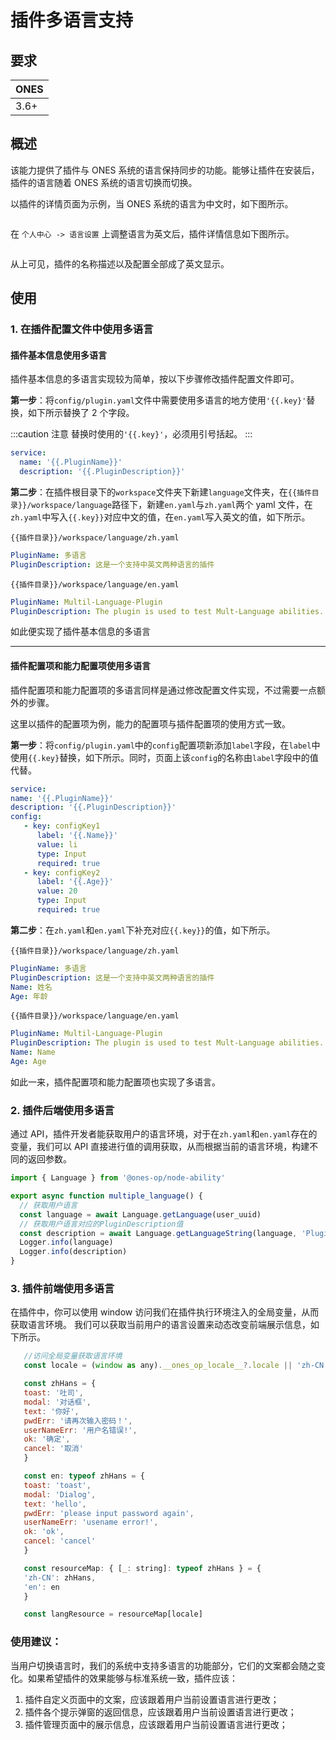
# 插件多语言支持

## 要求

| **ONES** |
| :------- |
| 3.6+     |

## 概述

该能力提供了插件与 ONES 系统的语言保持同步的功能。能够让插件在安装后，插件的语言随着 ONES 系统的语言切换而切换。

以插件的详情页面为示例，当 ONES 系统的语言为中文时，如下图所示。

<Image img={multiLan1} />

在 `个人中心 -> 语言设置` 上调整语言为英文后，插件详情信息如下图所示。

<Image img={multiLan2} />

从上可见，插件的名称描述以及配置全部成了英文显示。

## 使用

### 1. 在插件配置文件中使用多语言

#### 插件基本信息使用多语言

插件基本信息的多语言实现较为简单，按以下步骤修改插件配置文件即可。

**第一步**：将`config/plugin.yaml`文件中需要使用多语言的地方使用`'{{.key}'`替换，如下所示替换了 2 个字段。

:::caution 注意
替换时使用的`'{{.key}'`，必须用引号括起。
:::

```yaml
service:
  name: '{{.PluginName}}'
  description: '{{.PluginDescription}}'
```

**第二步**：在插件根目录下的`workspace`文件夹下新建`language`文件夹，在`{{插件目录}}/workspace/language`路径下，新建`en.yaml`与`zh.yaml`两个 yaml 文件，在`zh.yaml`中写入`{{.key}}`对应中文的值，在`en.yaml`写入英文的值，如下所示。

`{{插件目录}}/workspace/language/zh.yaml`

```yaml
PluginName: 多语言
PluginDescription: 这是一个支持中英文两种语言的插件
```

`{{插件目录}}/workspace/language/en.yaml`

```yaml
PluginName: Multil-Language-Plugin
PluginDescription: The plugin is used to test Mult-Language abilities.
```

如此便实现了插件基本信息的多语言

---

#### 插件配置项和能力配置项使用多语言

插件配置项和能力配置项的多语言同样是通过修改配置文件实现，不过需要一点额外的步骤。

这里以插件的配置项为例，能力的配置项与插件配置项的使用方式一致。

**第一步**：将`config/plugin.yaml`中的`config`配置项新添加`label`字段，在`label`中使用`{{.key}`替换，如下所示。同时，页面上该`config`的名称由`label`字段中的值代替。

```yaml
service:
name: '{{.PluginName}}'
description: '{{.PluginDescription}}'
config:
   - key: configKey1
      label: '{{.Name}}'
      value: li
      type: Input
      required: true
   - key: configKey2
      label: '{{.Age}}'
      value: 20
      type: Input
      required: true
```

**第二步**：在`zh.yaml`和`en.yaml`下补充对应`{{.key}}`的值，如下所示。

`{{插件目录}}/workspace/language/zh.yaml`

```yaml
PluginName: 多语言
PluginDescription: 这是一个支持中英文两种语言的插件
Name: 姓名
Age: 年龄
```

`{{插件目录}}/workspace/language/en.yaml`

```yaml
PluginName: Multil-Language-Plugin
PluginDescription: The plugin is used to test Mult-Language abilities.
Name: Name
Age: Age
```

如此一来，插件配置项和能力配置项也实现了多语言。

### 2. 插件后端使用多语言

通过 API，插件开发者能获取用户的语言环境，对于在`zh.yaml`和`en.yaml`存在的变量，我们可以 API 直接进行值的调用获取，从而根据当前的语言环境，构建不同的返回参数。

```typescript
import { Language } from '@ones-op/node-ability'

export async function multiple_language() {
  // 获取用户语言
  const language = await Language.getLanguage(user_uuid)
  // 获取用户语言对应的PluginDescription值
  const description = await Language.getLanguageString(language, 'PluginDescription')
  Logger.info(language)
  Logger.info(description)
}
```

### 3. 插件前端使用多语言

在插件中，你可以使用 window 访问我们在插件执行环境注入的全局变量，从而获取语言环境。
我们可以获取当前用户的语言设置来动态改变前端展示信息，如下所示。

```javascript
   //访问全局变量获取语言环境
   const locale = (window as any).__ones_op_locale__?.locale || 'zh-CN'

   const zhHans = {
   toast: '吐司',
   modal: '对话框',
   text: '你好',
   pwdErr: '请再次输入密码！',
   userNameErr: '用户名错误!',
   ok: '确定',
   cancel: '取消'
   }

   const en: typeof zhHans = {
   toast: 'toast',
   modal: 'Dialog',
   text: 'hello',
   pwdErr: 'please input password again',
   userNameErr: 'usename error!',
   ok: 'ok',
   cancel: 'cancel'
   }

   const resourceMap: { [_: string]: typeof zhHans } = {
   'zh-CN': zhHans,
   'en': en
   }

   const langResource = resourceMap[locale]
```

### 使用建议：

当用户切换语言时，我们的系统中支持多语言的功能部分，它们的文案都会随之变化。如果希望插件的效果能够与标准系统一致，插件应该：

1. 插件自定义页面中的文案，应该跟着用户当前设置语言进行更改；
2. 插件各个提示弹窗的返回信息，应该跟着用户当前设置语言进行更改；
3. 插件管理页面中的展示信息，应该跟着用户当前设置语言进行更改；
